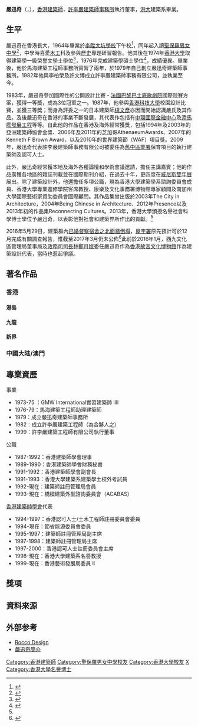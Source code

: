{{blpsources|time=2019-05-27T13:33:03+00:00}}

{{Infobox person
| name          = 嚴迅奇<br>Rocco Yim
| image         = [[File:Rocco_Yim_2010.jpg|160px]]
| birth_date    = {{birth year and age|1952}}
| birth_place   = 
| death_date    = 
| death_place   = 
| nationality   = 
| ancestor      = 
| other_names   = 
| education     = {{ubl|[[香港大學|香港大學]]建築學文學士|香港大學建築學碩士|香港大學名譽社會科學博士}}
| alma_mater    = {{ubl|[[李陞大坑學校|李陞大坑學校]]|[[聖保羅男女中學|聖保羅男女中學]]}}
| occupation    = 建築師
| years_active  =  
| spouse        = 
| children      = 
| relatives     = 
| religion      = 
}}

'''嚴迅奇'''{{JP}}（{{lang-en| Rocco Yim}}，{{bd|1952年|}}），[[香港|香港]][[建築師|建築師]]，[[許李嚴建築師事務所|許李嚴建築師事務所]]執行董事，[[港大|港大]]建築系畢業。

== 生平 ==
嚴迅奇在香港長大，1964年畢業於[[李陞大坑學校|李陞大坑學校]]下午校<ref>{{cite news | title=李陞大坑小學校頒獎禮 | url=https://mmis.hkpl.gov.hk/coverpage/-/coverpage/view?_coverpage_WAR_mmisportalportlet_hsf=%E7%95%A2%E6%A5%AD%E7%A6%AE&_coverpage_WAR_mmisportalportlet_actual_q=%28%20verbatim_dc.collection%3A%28%22Old%5C%20HK%5C%20Newspapers%22%29%20%29%20AND+%28%20%28%20allTermsMandatory%3A%28true%29%20OR+all_dc.title%3A%28%E7%95%A2%E6%A5%AD%E7%A6%AE%29%20OR+all_dc.creator%3A%28%E7%95%A2%E6%A5%AD%E7%A6%AE%29%20OR+all_dc.contributor%3A%28%E7%95%A2%E6%A5%AD%E7%A6%AE%29%20OR+all_dc.subject%3A%28%E7%95%A2%E6%A5%AD%E7%A6%AE%29%20OR+fulltext%3A%28%E7%95%A2%E6%A5%AD%E7%A6%AE%29%20OR+all_dc.description%3A%28%E7%95%A2%E6%A5%AD%E7%A6%AE%29%20%29%20%29&_coverpage_WAR_mmisportalportlet_sort_field=dc.publicationdate_bsort&p_r_p_-1078056564_c=QF757YsWv5%2BakvA8rFW5EmH1QU%2Fq9ug9&_coverpage_WAR_mmisportalportlet_o=1138&_coverpage_WAR_mmisportalportlet_sort_order=desc&_coverpage_WAR_mmisportalportlet_filter=dc.publicationdate_dt%3A%5B1960-01-01T00%3A00%3A00Z+TO+1969-12-31T15%3A59%3A59Z%5D | page=16 | publisher=華僑日報 | date=1964-10-25 | accessdate=2021-10-25 |quote= }}</ref>，同年起入讀[[聖保羅男女中學|聖保羅男女中學]]<ref>{{cite news | title=小學升中考試揭曉 | url=https://mmis.hkpl.gov.hk/coverpage/-/coverpage/view?_coverpage_WAR_mmisportalportlet_hsf=%E5%B0%8F%E5%AD%B8%E5%8D%87%E4%B8%AD&p_r_p_-1078056564_c=QF757YsWv5%2BakvA8rFW5EhBx1LJWBXY%2B&_coverpage_WAR_mmisportalportlet_o=10&_coverpage_WAR_mmisportalportlet_actual_q=%28%20verbatim_dc.collection%3A%28%22Old%5C%20HK%5C%20Newspapers%22%29%20%29%20AND+%28%20%28%20allTermsMandatory%3A%28true%29%20OR+all_dc.title%3A%28%E5%B0%8F%E5%AD%B8%E5%8D%87%E4%B8%AD%29%20OR+all_dc.creator%3A%28%E5%B0%8F%E5%AD%B8%E5%8D%87%E4%B8%AD%29%20OR+all_dc.contributor%3A%28%E5%B0%8F%E5%AD%B8%E5%8D%87%E4%B8%AD%29%20OR+all_dc.subject%3A%28%E5%B0%8F%E5%AD%B8%E5%8D%87%E4%B8%AD%29%20OR+fulltext%3A%28%E5%B0%8F%E5%AD%B8%E5%8D%87%E4%B8%AD%29%20OR+all_dc.description%3A%28%E5%B0%8F%E5%AD%B8%E5%8D%87%E4%B8%AD%29%20%29%20%29&_coverpage_WAR_mmisportalportlet_sort_field=dc.publicationdate_bsort&_coverpage_WAR_mmisportalportlet_sort_order=asc&_coverpage_WAR_mmisportalportlet_filter=dc.publicationdate_dt%3A%5B1960-01-01T00%3A00%3A00Z+TO+1969-12-31T15%3A59%3A59Z%5D | page=21 | publisher=華僑日報 | date=1964-07-17 | accessdate=2021-11-08 |quote= }}</ref>，中學時喜愛[[木工|木工]]科及參與[[歷史|歷史]]專題研習報告。他其後在1974年[[香港大學|香港大學]]取得建築學一級榮譽文學士學位<ref>{{cite news |title=港大八十九屆領受學位題名 |url=https://mmis.hkpl.gov.hk/coverpage/-/coverpage/view?_coverpage_WAR_mmisportalportlet_hsf=%E7%95%A2%E6%A5%AD%E7%A6%AE&_coverpage_WAR_mmisportalportlet_actual_q=%28%20verbatim_dc.collection%3A%28%22Old%5C%20HK%5C%20Newspapers%22%29%20%29%20AND+%28%20%28%20allTermsMandatory%3A%28true%29%20OR+all_dc.title%3A%28%E7%95%A2%E6%A5%AD%E7%A6%AE%29%20OR+all_dc.creator%3A%28%E7%95%A2%E6%A5%AD%E7%A6%AE%29%20OR+all_dc.contributor%3A%28%E7%95%A2%E6%A5%AD%E7%A6%AE%29%20OR+all_dc.subject%3A%28%E7%95%A2%E6%A5%AD%E7%A6%AE%29%20OR+fulltext%3A%28%E7%95%A2%E6%A5%AD%E7%A6%AE%29%20OR+all_dc.description%3A%28%E7%95%A2%E6%A5%AD%E7%A6%AE%29%20%29%20%29&_coverpage_WAR_mmisportalportlet_sort_field=dc.publicationdate_bsort&p_r_p_-1078056564_c=QF757YsWv58JCjtBMMIqonKriPOk0hPJ&_coverpage_WAR_mmisportalportlet_o=728&_coverpage_WAR_mmisportalportlet_sort_order=asc&_coverpage_WAR_mmisportalportlet_filter=dc.publicationdate_dt%3A%5B1970-01-01T00%3A00%3A00Z+TO+1979-12-31T15%3A59%3A59Z%5D |page=15 |language= |publisher=華僑日報 | date=1974-11-03 |accessdate=2022-04-29 |quote= }}</ref>，1976年完成建築學碩士學位<ref name=":0">{{Cite web|url=http://www4.hku.hk/hongrads/index.php/chi/graduate_detail/321|title=香港大學名譽博士學位畢業生 - 畢業生詳情|accessdate=2017-01-14|work=www4.hku.hk|archive-date=2017-01-16|archive-url=https://web.archive.org/web/20170116181814/http://www4.hku.hk/hongrads/index.php/chi/graduate_detail/321|dead-url=no}}</ref>，成績優異。畢業後，他於馬海建築工程師事務所實習了兩年，於1979年自己創立嚴迅奇建築師事務所。1982年他與李柏榮及許文博成立許李嚴建築師事務有限公司，並執業至今。

1983年，嚴迅奇參加國際性的公開設計比賽 - [[法國|法國]][[巴黎|巴黎]][[巴士底歌劇院|巴士底歌劇院]]國際競賽方案，獲得一等獎，成為3位冠軍之一。1987年，他參與[[香港科技大學|香港科技大學]]校園設計比賽，並獲三等獎；而身為評委之一的日本建築師[[槙文彥|槙文彥]]亦因而開始認識嚴氏及其作品。及後嚴迅奇在香港的事業不斷發展，其代表作包括有[[中環|中環]][[國際金融中心_(香港)|國際金融中心]]及[[添馬艦發展工程|添馬艦發展工程]]等等。自此他的作品在香港及海外經常獲獎，包括1994年及2003年的亞洲建築師協會金獎、2006年及2011年的芝加哥AthenaeumAwards、2007年的Kenneth F Brown Award，以及2010年的世界建築節（WAF）項目獎。2009年，嚴迅奇代表許李嚴建築師事務有限公司被委任為[[舊中區警署|舊中區警署]]保育項目的執行建築師及認可人士。

此外，嚴迅奇經常獲本地及海外各種論壇和學術會議邀請，擔任主講嘉賓；他的作品廣獲各地區的雜誌刊載並在國際期刊介紹，在過去十年，更四度在[[威尼斯雙年展|威尼斯雙年展]]展出。除了建築設計外，他還擔任多項公職，現為香港大學建築學系諮詢委員會成員、香港大學專業進修學院客席教授、康樂及文化事務署博物館專家顧問及南加州大學國際藝術家資助委員會國際顧問。其作品集曾出版於2003年The City in Architecture，2004年Being Chinese in Architecture、2012年Presence以及2013年初的作品集Reconnecting Cultures。2013年，香港大學頒授名譽社會科學博士學位予嚴迅奇，以表彰他對社會和建築界所作出的貢獻。<ref name=":0" />

2016年5月29日，建築群內[[舊中區警署#建築倒塌事件|已婚督察宿舍之北面牆倒塌]]，[[屋宇署|屋宇署]]原先預計可於12月完成有關調查報告，惟截至2017年3月仍未公佈<ref>{{cite news |url= https://www.factwire.org/single-post/2017/01/11/%E5%9A%B4%E8%BF%85%E5%A5%87%E4%BB%BB%E8%88%8A%E4%B8%AD%E5%8D%80%E8%AD%A6%E7%BD%B2%E5%B7%A5%E7%A8%8B%E8%AA%8D%E5%8F%AF%E4%BA%BA%E5%A3%AB-%E5%A1%8C%E7%89%86%E5%BE%8C%E4%BB%8D%E7%8D%B2%E8%A5%BF%E4%B9%9D%E5%85%A9%E6%AC%A1%E5%A7%94%E4%BB%BB%E8%A8%AD%E8%A8%88%E6%95%85%E5%AE%AE |title= 嚴迅奇任舊中區警署工程認可人士 塌牆後仍獲西九兩次委任設計故宮 |date= 2017年1月10日 |newspaper= [[傳真社|傳真社]] |access-date= 2017年3月24日 |archive-url= https://web.archive.org/web/20170115033050/http://www.factwire.org/single-post/2017/01/11/%E5%9A%B4%E8%BF%85%E5%A5%87%E4%BB%BB%E8%88%8A%E4%B8%AD%E5%8D%80%E8%AD%A6%E7%BD%B2%E5%B7%A5%E7%A8%8B%E8%AA%8D%E5%8F%AF%E4%BA%BA%E5%A3%AB-%E5%A1%8C%E7%89%86%E5%BE%8C%E4%BB%8D%E7%8D%B2%E8%A5%BF%E4%B9%9D%E5%85%A9%E6%AC%A1%E5%A7%94%E4%BB%BB%E8%A8%AD%E8%A8%88%E6%95%85%E5%AE%AE |archive-date= 2017年1月15日 |dead-url= yes }}</ref>此前於2016年1月，西九文化區管理局董事局及[[香港特別行政區政務司司長|政務司司長]][[林鄭月娥|林鄭月娥]]委任嚴迅奇作為[[香港故宮文化博物館|香港故宮文化博物館]]作為建築設計代表，當時也惹起爭議。

==著名作品==
===香港===
==== 港島 ====
{{columns-list|2|
*香港山頂公寓Pollock Path
*中環[[花旗銀行大廈|花旗銀行大廈]]
*[[花旗銀行大廈|中環]][[陸海通大廈|陸海通大廈]]
*[[國際金融中心_(香港)|國際金融中心]]一、二期（只擔任項目建築師）
*[[添馬艦發展工程|添馬艦發展工程]] ([[香港政府總部|香港政府總部]])
*[[香港大學研究生堂|香港大學研究生堂]]
* 山頂[[貝璐道|貝璐道]][[裕熙園|裕熙園]]4-5號[[梁振英大宅|梁振英大宅]]<ref>{{cite news |url= https://www.e123.hk/ElderlyEasy/details/165407/71 |title= 3僭建嫌疑人 專家﹕梁較可疑 |date= 2012年6月24日 |newspaper= 明報 |accessdate= 2017年3月24日 |archive-date= 2017年3月25日 |archive-url= https://web.archive.org/web/20170325025418/https://www.e123.hk/ElderlyEasy/details/165407/71 |dead-url= no }}</ref>
*[[香港四季酒店|香港四季酒店]]
*[[荷李活華庭|荷李活華庭]]
*[[聖保羅男女中學附屬小學|聖保羅男女中學附屬小學]]
*[[地利根德閣|地利根德閣]]三座
*[[香港會議展覽中心|香港會議展覽中心]]舊翼室內設計
*[[機場快綫_(港鐵)|機場快綫]]及[[東涌綫|東涌綫]][[香港站|香港站]]
*[[大館|大館]]（只擔任項目建築師）
}}

==== 九龍 ====
{{columns-list|2|
*[[九龍灣|九龍灣]][[國際交易中心|國際交易中心]]
*[[北京道1號|尖沙咀]][[北京道一號|北京道一號]]
*[[國際交易中心|尖沙咀]][[國際廣場|國際廣場]]
*尖沙嘴[[港景峯|港景峯]]
*九龍塘[[建新中心|建新中心]]
*[[樂富中心|樂富中心]]第二期
*[[半島酒店|半島酒店]]第二期工程
*[[半島酒店|半島酒店]]加建工程
*[[東九文化中心|東九文化中心]]<ref>{{cite news|url=http://orientaldaily.on.cc/cnt/news/20161209/00176_062.html|title=東九文化中心料2020年落成|date=2016年12月9日|newspaper=''[[東方日報_(香港)|東方日報 (香港)]]''|accessdate=2016年12月9日|archive-date=2020年9月20日|archive-url=https://web.archive.org/web/20200920190022/https://orientaldaily.on.cc/cnt/news/20161209/00176_062.html|dead-url=no}}</ref>
*[[柏麗購物大道|柏麗購物大道]]
*[[香港兆基創意書院|香港兆基創意書院]]
*[[香港故宮文化博物館|香港故宮文化博物館]]
}}

==== 新界 ====
{{columns-list|2|
*[[屯門|屯門]]柏麗廣場ParkLane
*[[荃灣|荃灣]]恆麗園Hanley Villa
*[[屯門|屯門]][[珠海學院|珠海學院]]校舍
*[[屯馬綫|屯馬綫]][[元朗站_(屯馬綫)|元朗站]]
*屯馬綫[[朗屏站|朗屏站]]
*屯馬綫[[天水圍站_(屯馬綫)|天水圍站]]
*[[香港中文大學|香港中文大學]][[崇基學院|崇基學院]]無名新宿舍（文質堂側，沒有建造）
*[[香港中文大學|香港中文大學]]利希慎演奏廳室內設計
*[[香港中文大學|香港中文大學]]中國文化研究所翻修設計
*[[香港中文大學|香港中文大學]]舊李達三樓重建（李兆基樓及李達三樓）
*[[香港中文大學|香港中文大學]][[和聲書院|和聲書院]]、[[善衡書院|善衡書院]]（細部設計再外判予Design 2公司）
*東涌綫[[荔景站|荔景站]]
*東涌綫[[東涌站_(東涌綫)|東涌站]]
*大埔公路沙田嶺段沙田花園
*[[馬鞍山_(香港市鎮)|馬鞍山]][[錦泰苑|錦泰苑]]（A至G座之用色及週邊部分配套，其他五座由興業建築師有限公司設計）
}}

===中國大陆/澳門===
{{columns-list|2|
*[[深圳市|深圳市]][[宝安区|寶安]]中心區中央綠軸公建，中國深圳
*[[雲南省博物館|雲南省博物館]]，中國[[雲南|雲南]]
*[[華為|華為]]休閒會議中心，中國深圳
*[[廣州|廣州]][[W酒店|W酒店]]及服務式公寓，中國廣州
*[[廣東省博物館|廣東省博物館]]，中國廣州
*[[廣州市|廣州市]][[南越王宮博物館|南越王宮博物館]]建築設計方案競賽，中國廣州
*[[澳門星際酒店|澳門星際酒店]]，[[澳門|澳門]]
*[[廣州市圖書館|廣州市圖書館]]，中國廣州
*[[九間堂|九間堂]]，中國[[上海|上海]]市浦東新區世紀公園芳甸路333號
*[[十七英里|十七英里]]，中國深圳龍崗區深葵路
*[[海南|海南]][[博鰲|博鰲]]藍色海岸，中國海南島
*[[長城腳下的公社|長城腳下的公社]] — 歪院宅，中國[[北京|北京]]
*[[重慶协信阿卡迪亚|重慶协信阿卡迪亚]] ，中國[[重慶|重慶]]
*[[香港中文大學（深圳）|香港中文大學（深圳）]]，中國[[深圳|深圳]]龍崗區龍翔大道2001號
*[[大連|大連]]朗豪東港（[[鷹君集團|鷹君集團]]發展，目前停工）
*前海交易廣場，中國[[深圳|深圳]][[前海深港現代服務業合作區|前海深港現代服務業合作區]]
}}

== 專業資歷 ==
;事業
* 1973-75 ：GMW International實習建築師 llll
* 1976-79：馬海建築工程師助理建築師 
* 1979：成立嚴迅奇建築師事務所 
* 1982：成立許李嚴建築工程師（為合夥人之） 
* 1999：許李嚴建築工程師有限公司執行董事 
;公職
* 1987-1992：香港建築師學會理事 
* 1989-1990：香港建築師學會財務秘書 
* 1991-1992：香港建築師學會副會長 
* 1991-1993：香港大學建築系建築學士校外考試員 
* 1992-現在：建築師註冊管理局會員 
* 1993-現在：橋樑建築外型諮詢委員會（ACABAS） 
[[香港建築師學會|香港建築師學會]]代表 
* 1994-1997：香港認可人士/土木工程師註冊委員會委員 
* 1994-現在：節省能源委員會委員 
* 1995-1997：建築師註冊管理局副主席 
* 1997-1998：建築師註冊管理局主席 
* 1997-2000：香港認可人士註冊委員會主席 
* 1998-現在：香港大學建築系名譽教授 
* 1999-現在：香港藝術發展局委員 ll

==獎項==
{{columns-list|2|
* 1981：香港建築師學會優異獎（建新中心） 
* 1983：國際競賽一等獎（巴黎巴士的歌劇院） 
* 1984：香港建築師學會會長獎（望東灣青年旅舍） 
* 1986：香港建築師學會會長獎（白沙澳青年旅舍） 
* 1986：國際競賽首30名優異獎之一（日本東京國家劇院）
* 1987：第二輪競賽三等獎（香港第三間大學，即[[香港科技大學|香港科技大學]]設計比賽）
* 1989：國際競賽榮譽獎（埃及亞歷山大利亞圖書館重建） 
* 1990：藝術家聯盟建築師年獎 
* 1991：香港建築師學會優異獎（樂富中心二期） 
* 1994：亞洲建築師協會金牌獎（樂富中心二期） 
* 1994：香港建築師學會銀牌獎（萬國寶通廣場） 
* 1995：卡地亞傑出建築師獎 
* 1995 ：香港建築師學會銀牌獎（[[半島酒店|半島酒店]]擴建工程）
* 1998 ：香港建築師學會銀牌獎（[[香港大學|香港大學]]研究生堂）
* 1999 ：香港建築師學會優異獎（機鐵香港站及上蓋一期發展） 
* 2001年：香港建築師學會優異獎（中環皇后大道8號） 
* 2001年：香港建築師學會優異獎（好萊塢華庭） 
* 2001年：香港建築師學會香港境外作品獎（林文化節優異獎） 
* 2002年：西九龍填海區綜合文娛藝術區概念設計國際比賽優異獎 
* 2002年：新加坡公共房屋設計國際比賽優異獎 
* 2008年：邀請競賽（深圳[[南方科技大學|南方科技大學]]）
* 2013年：國際邀請賽首名及實行方案、世界建築節入圍作品（[[香港中文大學（深圳）|香港中文大學（深圳）]]）
* 2017年：香港建築師學會優異獎（[[珠海學院|珠海學院]]新校舍）
}}

==資料來源==
{{references}}

==外部参考==
* [http://www.rocco.hk/ Rocco Design]{{Wayback|url=http://www.rocco.hk/ |date=20171230185027 }}
* [http://www.villas.com.cn/ynjy/rwjs/yxq.htm 嚴迅奇簡介]{{Wayback|url=http://www.villas.com.cn/ynjy/rwjs/yxq.htm |date=20200807213242 }}

{{DEFAULTSORT:Y}}
[[Category:香港建築師|Category:香港建築師]]
[[Category:聖保羅男女中學校友|Category:聖保羅男女中學校友]]
[[Category:香港大學校友|Category:香港大學校友]]
[[Category:嚴姓|X]]
[[Category:香港大學名譽博士|Category:香港大學名譽博士]]
